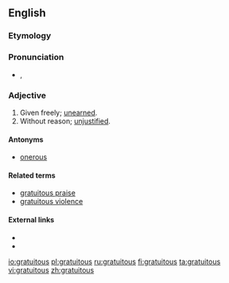 ==English==

===Etymology===
{{etyl|la}} {{term|gratuitus||free|lang=la}}

===Pronunciation===
* {{a|UK}} {{IPA|/gɹəˈtjʊ.ɪt.ʌs/}}, {{SAMPA|/gr@"tjU.It.Vs/}}
{{rfap}}

===Adjective===
{{en-adj}}

# Given freely; [[unearned]].
# Without reason; [[unjustified]].

====Antonyms====
* [[onerous]]

====Related terms====
* [[gratuitous praise]]
* [[gratuitous violence]]

====External links====
* {{R:Webster 1913}}
* {{R:Century 1911}}

[[io:gratuitous]]
[[pl:gratuitous]]
[[ru:gratuitous]]
[[fi:gratuitous]]
[[ta:gratuitous]]
[[vi:gratuitous]]
[[zh:gratuitous]]